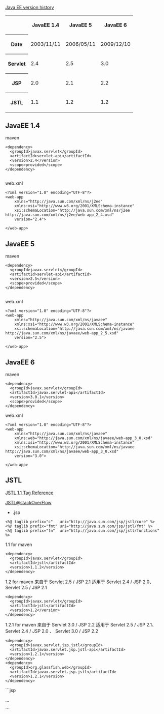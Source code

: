 [http://en.wikipedia.org/wiki/Java_EE_version_history Java EE version history]
<table>
<tr>
  <th></th>
  <th>JavaEE 1.4</th>
  <th>JavaEE 5</th>
  <th>JavaEE 6</th>
</tr>
<tr>
  <th>Date</th>
  <td>2003/11/11</td>
  <td>2006/05/11</td>
  <td>2009/12/10</td>
</tr>
<tr>
  <th>Servlet</th>
  <td>2.4</td>
  <td>2.5</td>
  <td>3.0</td>
</tr>
<tr>
  <th>JSP</th>
  <td>2.0</td>
  <td>2.1</td>
  <td>2.2</td>
</tr>
<tr>
  <th>JSTL</th>
  <td>1.1</td>
  <td>1.2</td>
  <td>1.2</td>
</tr>
</table>


== JavaEE 1.4 ==
maven 
<source>
<dependency>
  <groupId>javax.servlet</groupId>
  <artifactId>servlet-api</artifactId>
  <version>2.4</version>
  <scope>provided</scope>
</dependency>
            
</source>

web.xml
<source>
<?xml version="1.0" encoding="UTF-8"?>
<web-app
    xmlns="http://java.sun.com/xml/ns/j2ee"
    xmlns:xsi="http://www.w3.org/2001/XMLSchema-instance"
    xsi:schemaLocation="http://java.sun.com/xml/ns/j2ee http://java.sun.com/xml/ns/j2ee/web-app_2_4.xsd"
    version="2.4">

</web-app>
</source>

== JavaEE 5 ==
maven
<source>
<dependency>
  <groupId>javax.servlet</groupId>
  <artifactId>servlet-api</artifactId>
  <version>2.5</version>
  <scope>provided</scope>
</dependency>
            
</source>
web.xml
<source>
<?xml version="1.0" encoding="UTF-8"?>
<web-app 
    xmlns="http://java.sun.com/xml/ns/javaee"
    xmlns:xsi="http://www.w3.org/2001/XMLSchema-instance"
    xsi:schemaLocation="http://java.sun.com/xml/ns/javaee http://java.sun.com/xml/ns/javaee/web-app_2_5.xsd"
    version="2.5">

</web-app>
</source>

== JavaEE 6 ==
maven
<source>
<dependency>
  <groupId>javax.servlet</groupId>
  <artifactId>javax.servlet-api</artifactId>
  <version>3.0.1</version>
  <scope>provided</scope>
</dependency>
</source>
web.xml
<source>
<?xml version="1.0" encoding="UTF-8"?>
<web-app
    xmlns="http://java.sun.com/xml/ns/javaee"
    xmlns:web="http://java.sun.com/xml/ns/javaee/web-app_3_0.xsd"
    xmlns:xsi="http://www.w3.org/2001/XMLSchema-instance"
    xsi:schemaLocation="http://java.sun.com/xml/ns/javaee http://java.sun.com/xml/ns/javaee/web-app_3_0.xsd"
    version="3.0">
 
</web-app>
</source>

== JSTL ==
[http://docs.oracle.com/javaee/5/jstl/1.1/docs/tlddocs/index.html JSTL 1.1 Tag Reference]

[http://stackoverflow.com/tags/jstl/info JSTL@stackOverFlow]

*.jsp
<source>
<%@ taglib prefix="c"   uri="http://java.sun.com/jsp/jstl/core" %>
<%@ taglib prefix="fmt" uri="http://java.sun.com/jsp/jstl/fmt" %>
<%@ taglib prefix="fn"  uri="http://java.sun.com/jsp/jstl/functions" %>
</source>

1.1 for maven
<source>
<dependency>
  <groupId>javax.servlet</groupId>
  <artifactId>jstl</artifactId>
  <version>1.1.2</version>
</dependency>
</source>

1.2 for maven
来自于 Servlet 2.5 / JSP 2.1
适用于 Servlet 2.4 / JSP 2.0、 Servlet 2.5 / JSP 2.1 
<source>
<dependency>
  <groupId>javax.servlet</groupId>
  <artifactId>jstl</artifactId>
  <version>1.2</version>
</dependency>
</source>

1.2.1 for maven
来自于 Servlet 3.0 / JSP 2.2 
适用于 Servlet 2.5 / JSP 2.1、Servlet 2.4 / JSP 2.0 、 Servlet 3.0 / JSP 2.2 
<source>
<dependency>
  <groupId>javax.servlet.jsp.jstl</groupId>
  <artifactId>javax.servlet.jsp.jstl-api</artifactId>
  <version>1.2.1</version>
</dependency>
<dependency>
  <groupId>org.glassfish.web</groupId>
  <artifactId>javax.servlet.jsp.jstl</artifactId>
  <version>1.2.1</version>
</dependency>
</source>


```jsp
<c:forEach items="${xxxList}" var="xxx" varStatus="loopStatus">
   <tr class="${loopStatus.index % 2 == 0 ? 'even_row' : 'odd_row'}">...</tr>
</c:forEach>
```